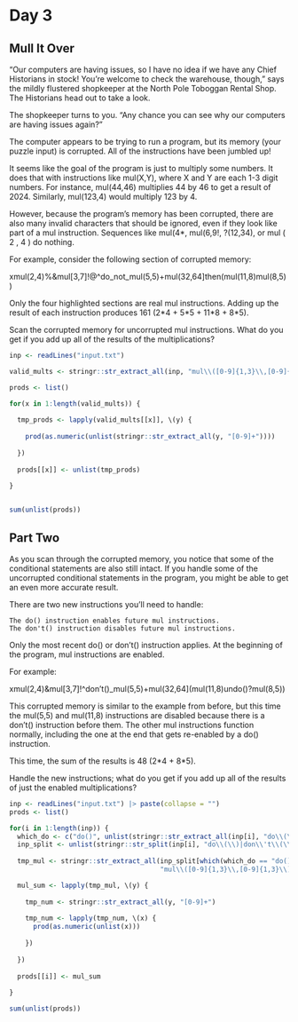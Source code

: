
# Day 3

## Mull It Over

"Our computers are having issues, so I have no idea if we have any Chief Historians in stock! You're welcome to check the warehouse, though," says the mildly flustered shopkeeper at the North Pole Toboggan Rental Shop. The Historians head out to take a look.

The shopkeeper turns to you. "Any chance you can see why our computers are having issues again?"

The computer appears to be trying to run a program, but its memory (your puzzle input) is corrupted. All of the instructions have been jumbled up!

It seems like the goal of the program is just to multiply some numbers. It does that with instructions like mul(X,Y), where X and Y are each 1-3 digit numbers. For instance, mul(44,46) multiplies 44 by 46 to get a result of 2024. Similarly, mul(123,4) would multiply 123 by 4.

However, because the program's memory has been corrupted, there are also many invalid characters that should be ignored, even if they look like part of a mul instruction. Sequences like mul(4*, mul(6,9!, ?(12,34), or mul ( 2 , 4 ) do nothing.

For example, consider the following section of corrupted memory:

xmul(2,4)%&mul[3,7]!@^do_not_mul(5,5)+mul(32,64]then(mul(11,8)mul(8,5))

Only the four highlighted sections are real mul instructions. Adding up the result of each instruction produces 161 (2\*4 + 5\*5 + 11\*8 + 8\*5).

Scan the corrupted memory for uncorrupted mul instructions. What do you get if you add up all of the results of the multiplications?

```r

inp <- readLines("input.txt")

valid_mults <- stringr::str_extract_all(inp, "mul\\([0-9]{1,3}\\,[0-9]{1,3}\\)")

prods <- list()

for(x in 1:length(valid_mults)) {
  
  tmp_prods <- lapply(valid_mults[[x]], \(y) {
    
    prod(as.numeric(unlist(stringr::str_extract_all(y, "[0-9]+"))))
    
  })
  
  prods[[x]] <- unlist(tmp_prods)
  
}


sum(unlist(prods))

```

## Part Two

As you scan through the corrupted memory, you notice that some of the conditional statements are also still intact. If you handle some of the uncorrupted conditional statements in the program, you might be able to get an even more accurate result.

There are two new instructions you'll need to handle:

    The do() instruction enables future mul instructions.
    The don't() instruction disables future mul instructions.

Only the most recent do() or don't() instruction applies. At the beginning of the program, mul instructions are enabled.

For example:

xmul(2,4)&mul[3,7]!^don't()_mul(5,5)+mul(32,64](mul(11,8)undo()?mul(8,5))

This corrupted memory is similar to the example from before, but this time the mul(5,5) and mul(11,8) instructions are disabled because there is a don't() instruction before them. The other mul instructions function normally, including the one at the end that gets re-enabled by a do() instruction.

This time, the sum of the results is 48 (2\*4 + 8\*5).

Handle the new instructions; what do you get if you add up all of the results of just the enabled multiplications?


```r
inp <- readLines("input.txt") |> paste(collapse = "")
prods <- list()

for(i in 1:length(inp)) {
  which_do <- c("do()", unlist(stringr::str_extract_all(inp[i], "do\\(\\)|don\\'t\\(\\)")))
  inp_split <- unlist(stringr::str_split(inp[i], "do\\(\\)|don\\'t\\(\\)"))
  
  tmp_mul <- stringr::str_extract_all(inp_split[which(which_do == "do()")],
                                      "mul\\([0-9]{1,3}\\,[0-9]{1,3}\\)")

  mul_sum <- lapply(tmp_mul, \(y) {
    
    tmp_num <- stringr::str_extract_all(y, "[0-9]+")
    
    tmp_num <- lapply(tmp_num, \(x) {
      prod(as.numeric(unlist(x)))
      
    })
    
  })
  
  prods[[i]] <- mul_sum
  
}

sum(unlist(prods))


```

